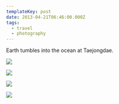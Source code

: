 ```yaml
---
templateKey: post
date: 2013-04-21T06:46:00.000Z
tags:
  - travel
  - photography
---
```

Earth tumbles into the ocean at Taejongdae.

![](../../static/assets/20130421-IMG_4920.jpg)

![](../../static/assets/20130421-IMG_4974.jpg)

![](../../static/assets/20130421-IMG_4993.jpg)

![](../../static/assets/20130421-IMG_5004.jpg)